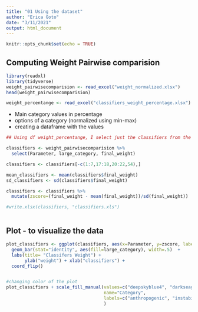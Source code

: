 ---
title: "01 Using the dataset"
author: "Erica Goto"
date: "3/11/2021"
output: html_document
---

```{r setup, include=FALSE}
knitr::opts_chunk$set(echo = TRUE)
```

## Computing Weight Pairwise comparision
```{r}
library(readxl)
library(tidyverse)
weight_pairwisecomparision <- read_excel("weight_normalized.xlsx")
head(weight_pairwisecomparision)

weight_percentange <- read_excel("classifiers_weight_percentage.xlsx")

```

- Main category values in percentage
- options of a category (normalized using min-max)
- creating a dataframe with the values
```{r}

## Using df weight_percentange, I select just the classifiers from the main category (angle, natural coverage...) not the options (i.e. wood, brick, mixed)

classifiers <- weight_pairwisecomparision %>%
  select(Parameter, large_category, final_weight)

classifiers <- classifiers[-c(1:7,17:18,20:22,54),]

mean_classifiers <- mean(classifiers$final_weight)
sd_classifiers <- sd(classifiers$final_weight)

classifiers <- classifiers %>%
  mutate(zscore=(final_weight - mean(final_weight))/sd(final_weight))

#write.xlsx(classifiers, "classifiers.xls")



```

## Plot - to visualize the data

```{r plot, fig.height=7, fig.width= 10}

plot_classifiers <- ggplot(classifiers, aes(x=Parameter, y=zscore, label="classifier weight")) + 
  geom_bar(stat="identity", aes(fill=large_category), width=.5)  +
  labs(title= "Classifers Weight") + 
       ylab("weight") + xlab("classifiers") + 
  coord_flip()


#changing color of the plot
plot_classifiers + scale_fill_manual(values=c("deepskyblue4", "darkseagreen4", "darkred"), 
                                     name="Category",
                                     labels=c("anthropogenic", "instability", "natural")
                                     )

```

